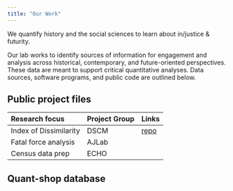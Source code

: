 ```yaml
---
title: "Our Work"
---
```


We quantify history and the social sciences to learn about in/justice & futurity.

Our lab works to identify sources of information for engagement and analysis across historical, contemporary, and future-oriented perspectives. These data are meant to support critical quantitative analyses. Data sources, software programs, and public code are outlined below.

## Public project files

::: column-inset
| Research focus | Project Group | Links |
|:--|:-|:-|
| Index of Dissimilarity | DSCM | [repo]() |
| Fatal force analysis | AJLab |  |
| Census data prep | ECHO |  |
:::

## Quant-shop database

